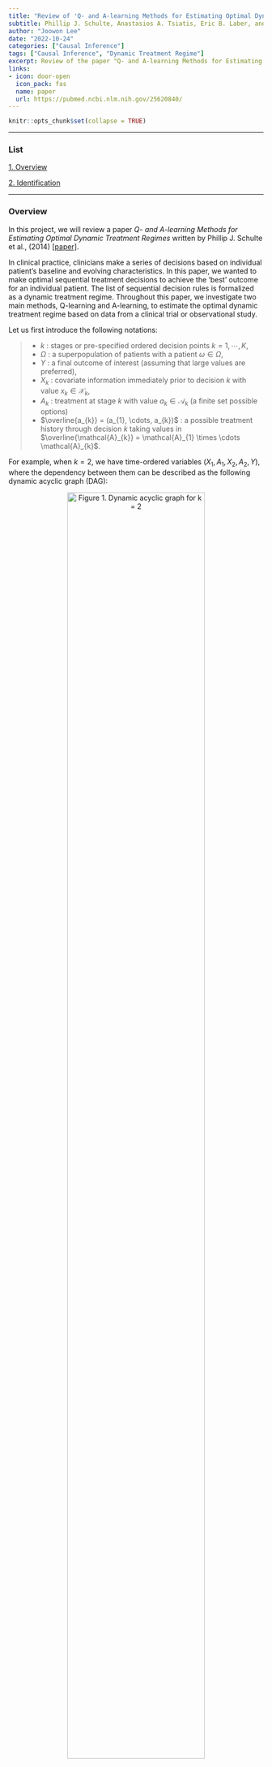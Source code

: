```yaml
---
title: "Review of 'Q- and A-learning Methods for Estimating Optimal Dynamic Treatment Regimes'"
subtitle: Phillip J. Schulte, Anastasios A. Tsiatis, Eric B. Laber, and Marie Davidian
author: "Joowon Lee"
date: "2022-10-24"
categories: ["Causal Inference"]
tags: ["Causal Inference", "Dynamic Treatment Regime"]
excerpt: Review of the paper "Q- and A-learning Methods for Estimating Optimal Dynamic Treatment Regimes" written by P. J. Schulte, et al., (2014).
links:
- icon: door-open
  icon_pack: fas
  name: paper
  url: https://pubmed.ncbi.nlm.nih.gov/25620840/
---
```


```r
knitr::opts_chunk$set(collapse = TRUE)
```

---

### List

[1. Overview](#overview)

[2. Identification](#identification)


---


### Overview

  In this project, we will review a paper *Q- and A-learning Methods for Estimating Optimal Dynamic Treatment Regimes* written by Phillip J. Schulte et al., (2014) [[paper]](https://pubmed.ncbi.nlm.nih.gov/25620840/).


  In clinical practice, clinicians make a series of decisions based on individual patient's baseline and evolving characteristics. In this paper, we wanted to make optimal sequential treatment decisions to achieve the 'best' outcome for an individual patient. The list of sequential decision rules is formalized as a dynamic treatment regime. Throughout this paper, we investigate two main methods, Q-learning and A-learning, to estimate the optimal dynamic treatment regime based on data from a clinical trial or observational study.

  Let us first introduce the following notations:
  
> * $k$ : stages or pre-specified ordered decision points $k = 1, \cdots, K$,
> * $\Omega$ : a superpopulation of patients with a patient $\omega \in \Omega$,
> * $Y$ : a final outcome of interest (assuming that large values are preferred),
> * $X_{k}$ : covariate information immediately prior to decision $k$ with value $x_{k} \in \mathcal{X}_{k}$,
> * $A_{k}$ : treatment at stage $k$ with value $a_{k} \in \mathcal{A}_{k}$ (a finite set possible options) 
>  + $\overline{a_{k}} = (a_{1}, \cdots, a_{k})$  : a possible treatment history through decision $k$ taking values in $\overline{\mathcal{A}_{k}} = \mathcal{A}_{1} \times \cdots \mathcal{A}_{k}$.
            
For example, when $k=2$, we have time-ordered variables $(X_{1}, A_{1}, X_{2}, A_{2}, Y)$, where the dependency between them can be described as the following dynamic acyclic graph (DAG):

<center>
![Figure 1. Dynamic acyclic graph for k = 2](figures/dag.png){width=80%}
</center>

>Then we define the **potential outcomes**
>  \begin{align*}
>  W^{*} &= \left\{ X^{*}_{2}(a_{1}), X^{*}_{3}\big(\overline{a_{2}}\big), \cdots, X^{*}_{K}\big(\overline{a_{k-1}}\big), Y^{*}\big(\overline{a_{k}}\big) \,\, \text{ for all } \, \overline{a_{k}} \in \overline{\mathcal{A}_{k}} \right\} 
>  \end{align*}
  
  Here, $X^{*}_{K}\big(\overline{a_{k-1}}\big)(\omega)$ denotes the value of covariate information that would arise between decisions $k-1$ and $k$ for a patient $\omega \in \Omega$ who have received treatment history $\overline{a_{k-1}}$, taking value $x_{k}$ in a set $\mathcal{X}_{k}$. Similarly, $Y^{*}\big(\overline{a_{k}}\big)$ is the hypothetical outcome that would result for a patient $\omega$ who have received the full set of $K$ treatment in $\overline{a_{k}}$. For simplicity, we write $\overline{X}^{*}_{\underline{k}}\big(\overline{a_{k-1}}\big)=\{X_{1},  X^{*}_{2}(a_{1}), \cdots, X^{*}_{K}\big(\overline{a_{k-1}}\big)\}, k = 1, \cdots, K$.

---

### Dynamic Treatment Regime

A dynamic treatment regime $\mathbf{d} = (d_{1}, \cdots, d_{K})$ is a set of rules that forms an algorithm to treat individual patient over time (it is called '*dynamic*' because treatment is determined based on a patient's previous history). For example, at the $k$th stage, 

* the $k$th rule $d_{k}$ takes
  + input : $\overline{x_{k}}, \overline{a_{k-1}}$ (patient's realized covariate, and treatment history up to $k-1$th decision),
  + output : $a_{k} \in \Psi_{k}(\overline{x_{k}}, \overline{a_{k-1}}) \subset \mathcal{A}_{k}$ where $\Psi_{k}(\overline{x_{k}}, \overline{a_{k-1}})$ is a pre-specified set of possible traetment options for a patient with ($\overline{x_{k}}, \overline{a_{k-1}}$).
  
Since $d_{k}$ need only map a subset of $\overline{\mathcal{X}_{k}} \times \overline{\mathcal{A}_{k-1}}$, namely $\Gamma_{k}$, to $\mathcal{A}_{k}$, let us define the subset **recursively** as

\begin{align*}
\Gamma_{k} &= \{ (\overline{x_{k}}, \overline{a_{k-1}}) \in \overline{\mathcal{X}_{k}} \times \overline{\mathcal{A}_{k-1}} \,\, \text{ satisfying } \\
& \quad \quad \text{(i) } \, a_{j} \in \Psi_{j}\big( \overline{x_{j}}, \overline{a_{j-1}} \big), \,\, j = 1, \cdots, k-1, \\
& \quad \quad \text{(ii) } \, \mathbb{P}(\overline{X_{k}}\big(\overline{a_{k-1}} \big)=\overline{x_{k}})>0\},
\end{align*}

$k=1, \cdots, K$, determined by $\Psi=(\Psi_{1}, \cdots, \Psi_{K})$. Define the class $\mathcal{D}$ of dynamic treatment regimes to be the set of all $\mathbf{d}=(d_{1}, \cdots. d_{k})$ where $d_{k}: \Gamma_{k} \rightarrow \mathcal{A}_{k}, k=1, \cdots, K$. 

>Then, for any $\mathbf{d} \in \mathcal{D}$, define the **potential outcomes associated with $\mathbf{d}$** as 
>\begin{align*}
\left\{ X^{*}_{2}(d_{1}),  \cdots, X^{*}_{k}\big(\overline{d_{k-1}}\big), \cdots,  X^{*}_{K}\big(\overline{d_{k-1}}\big), Y^{*}\big(\mathbf{d}\big) \,\, \right\}
\end{align*}

Then how can we find an optimal regime (the 'best' treatment for a patient) with these definitions?

The expected outcome in the population with all patients who have a baseline covariate $X_{1} = x_{1}$ and follow regime $\mathbf{d}$ is $\mathbb{E}[Y^{*}\big(\mathbf{d}\big)\ | X_{1} = x_{1}]$. Then an optimal regime, $\mathbf{d}^{opt} \in \mathcal{D}$, should satisfies

\begin{align*}
& \mathbb{E}[Y^{*}\big(\mathbf{d}\big)\ | X_{1} = x_{1}] \quad \le \quad \mathbb{E}[Y^{*}\big(\mathbf{d}^{opt}\big)\ | X_{1} = x_{1}], \,\, \text{ for all } \mathbf{d} \in \mathcal{D} \text{ and all } x_{1} \in \mathcal{X}_{1} \\
\Rightarrow \,\, & \mathbb{E}[Y^{*}\big(\mathbf{d}\big)] \qquad \qquad \quad \, \le \quad \mathbb{E}[Y^{*}\big(\mathbf{d}^{opt}\big)], \qquad \quad \quad \,\, \text{ for all } \mathbf{d} \in \mathcal{D}
\end{align*}

---

### Model Setup and Assumptions

The problem is that potential outcomes for an individual patient for all $\mathbf{d} \in \mathcal{D}$ may not be observed. Therefore, the goal of dynamic treatment regime is to estimate $\mathbf{d}^{opt}$ based on data. Consider a study with a random sample of $n$ patients in $\Omega$. Assume independent and identically distributed time-ordered random variables $(X_{1i}, A_{1i}, \cdots, X_{Ki}, A_{Ki}, Y_{i}), i = 1, \cdots, n$.

Use causal framework to estimate an optimal regime from the observed data under the following assumptions:

* Consistency assumption : $X_{k} = X^{*}_{k}\big(\overline{A_{k-1}}\big), k=2, \cdots, K$ and $Y=Y^{*}\big(\overline{A_{k}}\big)$,
* Stable unit treatment value assumption (well-defineness) : a patient's covariates and outcome are not affected by treatment assignment and other patients,
* Sequential Ignorability : $A_{k} \perp W^{*} | \{\overline{X_{k}}, \overline{A_{k-1}} \}, k=1, \cdots, K$.

---

### Identification

In this section, we first consider a fixed treatment $(a_{1}, a_{2}) \in \{0, 1\}^{2}$ with the two time points $(k = 2)$. We are interested in estimating the expected potential outcome $\mathbb{E}[Y(a_{1},a_{2})]$ of treatment $(a_{1},a_{2})$ which may or may not be observable based on statistical quantity.

From the following lemma below, we show that the expected potential outcome of $(a_{1}, a_{2})$ can be identified as a statistical estimand, a function of conditional expectation.

\

\newtheorem{lemma}[theorem]{Lemma}

::: {.lemma}
 *Fix a treatment $(a_{1},a_{2})\in \{0,1\}^{2}$. Then we have*
\begin{align*}
& \mathbb{E}[Y(a_1, a_2)] = \mathbb{E}_{X_{1}} \bigg[ \mathbb{E}_{X_{2}} \bigg[ \mathbb{E}_{Y}[Y | X_{1}, A_{1} = a_{1}, X_{2}, A_{2} = a_{2}] \bigg| X_{1}, A_{1} = a_{1} \bigg] \bigg]
\end{align*}
:::

::: {.proof}
${}$

From sequential ignorability assumption, we have $Y(a_1, a_2) \perp A_{1} | X_{1}$ and $Y(a_1, a_2) \perp A_{2} | \{(X_{1}, X_{2}), A_{1}\}$. Also, you may notice that $X_{2}=X_{2}(a_{1})$. Then 
\begin{align*}
    &\mathbb{E}[Y(a_1, a_2) | X_{1} = x_{1}, X_{2}(a_{1}) = x_{2} ] \\
    &\qquad = \mathbb{E}[Y(a_1, a_2) | X_{1} = x_{1}, X_{2} = x_{2}, A_{1} = a_{1}, A_{2} = a_{2} ]  \quad (\because \text{sequential ignorability}) \\
    &\qquad = \mathbb{E}[Y | X_{1} = x_{1}, A_{1} = a_{1}, X_{2} = x_{2},  A_{2} = a_{2} ] \quad \quad \, \qquad (\because \text{consistency})
\end{align*}
We also remark that the last equality above can be derived using the $g$-formula.

Using the fact above and iterated expectation, 
\begin{align*}
&\mathbb{E}[Y(a_1, a_2)] \\
&\qquad = \mathbb{E}_{(X_{1}, X_{2}(a_{1})))} \bigg[ \underbrace{\mathbb{E}_{Y} \bigg[ Y(a_1, a_2) | X_{1}, X_{2}(a_{1}) \bigg]}_{=:g\left(X_{1}, X_{2} (a_{1}) \right)} \bigg] \\
&\qquad = \mathbb{E}_{X_{1}} \left[ \mathbb{E}_{X_{2}(a_{1})} \left[ g\left(X_{1}, X_{2}(a_{1})\right) | X_{1} \right] \right] \\
&\qquad = \mathbb{E}_{X_{1}} \left[ \mathbb{E}_{X_{2}(a_{1})} \left[ g\left(X_{1}, X_{2}(a_{1})\right) | X_{1}, A_{1} = a_{1} \right] \right] \quad \,\, (\because \text{sequential ignorability}) \\
&\qquad = \mathbb{E}_{X_{1}} \left[ \mathbb{E}_{X_{2}(a_{1})} \left[ g\left(X_{1}, X_{2}\right) | X_{1}, A_{1} = a_{1} \right] \right] \qquad \quad (\because \text{consistency}) \\
&\qquad = \mathbb{E}_{X_{1}} \left[ \mathbb{E}_{X_{2}} \left[ \mathbb{E}[Y | X_{1}, A_{1} = a_{1}, X_{2},  A_{2} = a_{2} ] | X_{1}, A_{1} = a_{1} \right] \right]. \\
& \hspace{12cm} \square
\end{align*}
:::


Now consider the general case when we have $K$ time points. First define the following conditional expectation as $\mu_{\overline{a_{K}}} (\overline{x_{K}})$ for simplicity and introduce the lemma for identification with $K$ time points.

\begin{align*}
\mu_{\overline{a_{K}}} (\overline{x_{K}}) := \mathbb{E}[Y | \overline{X_{K}} = \overline{x_{K}}, \overline{A_{K}}= \overline{a_{K}}].
\end{align*}

\

::: {.lemma}
 *Fix a treatment $\overline{a_{K}}=(a_{1},\cdots,a_{K})\in \{0,1\}^{K}$. Then we have*
\begin{align*}
\mathbb{E}[Y(\overline{a_{K}})] = \mathbb{E}_{X_{1}} \bigg[ \mathbb{E}_{X_{2}} \bigg[ \cdots \left[ \mu_{\overline{a_{K}}} (\overline{X_{K}}) | \overline{X_{K-1}}, \overline{A_{k-1}} = \overline{a_{k-1}} \right] \bigg] \bigg| \overline{X_{K-2}}, \overline{A_{k-2}} = \overline{a_{k-2}} \bigg] \cdots \bigg| X_{1}, A_{1} = a_{1} \bigg] \bigg]
\end{align*}
:::

We can prove this similarly to the above proof or by using g-formula.

